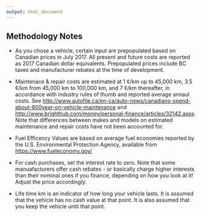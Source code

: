 ```yaml
---
output: html_document
---
```


## Methodology Notes
* As you chose a vehicle, certain input are prepopulated based on Canadian prices in July 2017. All present and future costs are reported as 2017 Canadian dollar equivalents. Prepopulated prices include BC taxes and manufacturer rebates at the time of development.  

* Maintenace & repair costs are estimated at 1 ¢/km up to 45,000 km, 3.5 ¢/km from 45,000 km to 100,000 km, and 7 ¢/km thereafter, in accordance with industry rules of thumb and reported average annaul costs. See <http://www.autofile.ca/en-ca/auto-news/canadians-spend-about-800year-on-vehicle-maintenance> and <http://www.brighthub.com/money/personal-finance/articles/32142.aspx>. Note that differences between makes and models on estimated maintenance and repair costs have not been accounted for. 

* Fuel Efficency Values are based on average fuel economies reported by the U.S. Environmental Protection Agency, available from <https://www.fueleconomy.gov/>

* For cash purchases, set the interest rate to zero. Note that some manuafacturers offer cash rebates - or basically charge higher interests than their nominal ones if you finance, depending on how you look at it! Adjust the price accordingly.

* Life time km is an indicator of how long your vehicle lasts. It is assumed that the vehicle has no cash value at that point. It is also assumed that you keep the vehicle until that point. 